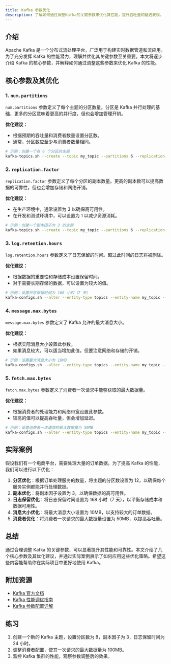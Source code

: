 ```yaml
---
title: Kafka 参数优化
description: 了解如何通过调整Kafka的关键参数来优化其性能，提升吞吐量和延迟表现。
---
```


## 介绍

Apache Kafka 是一个分布式流处理平台，广泛用于构建实时数据管道和流应用。为了充分发挥 Kafka 的性能潜力，理解并优化其关键参数至关重要。本文将逐步介绍 Kafka 的核心参数，并解释如何通过调整这些参数来优化 Kafka 的性能。

## 核心参数及其优化

### 1. `num.partitions`

`num.partitions` 参数定义了每个主题的分区数量。分区是 Kafka 并行处理的基础，更多的分区意味着更高的并行度，但也会增加管理开销。

**优化建议：**
- 根据预期的吞吐量和消费者数量设置分区数。
- 通常，分区数应至少与消费者数量相同。

```bash
# 示例：创建一个有 6 个分区的主题
kafka-topics.sh --create --topic my_topic --partitions 6 --replication-factor 1 --bootstrap-server localhost:9092
```

### 2. `replication.factor`

`replication.factor` 参数定义了每个分区的副本数量。更高的副本数可以提高数据的可靠性，但也会增加存储和网络开销。

**优化建议：**
- 在生产环境中，通常设置为 3 以确保高可用性。
- 在开发和测试环境中，可以设置为 1 以减少资源消耗。

```bash
# 示例：创建一个副本因子为 3 的主题
kafka-topics.sh --create --topic my_topic --partitions 6 --replication-factor 3 --bootstrap-server localhost:9092
```

### 3. `log.retention.hours`

`log.retention.hours` 参数定义了日志保留的时间。超过此时间的日志将被删除。

**优化建议：**
- 根据数据的重要性和存储成本设置保留时间。
- 对于需要长期存储的数据，可以设置为较大的值。

```bash
# 示例：设置日志保留时间为 168 小时（7 天）
kafka-configs.sh --alter --entity-type topics --entity-name my_topic --add-config log.retention.hours=168 --bootstrap-server localhost:9092
```

### 4. `message.max.bytes`

`message.max.bytes` 参数定义了 Kafka 允许的最大消息大小。

**优化建议：**
- 根据实际消息大小设置此参数。
- 如果消息较大，可以适当增加此值，但要注意网络和存储的开销。

```bash
# 示例：设置最大消息大小为 10MB
kafka-configs.sh --alter --entity-type topics --entity-name my_topic --add-config message.max.bytes=10485760 --bootstrap-server localhost:9092
```

### 5. `fetch.max.bytes`

`fetch.max.bytes` 参数定义了消费者一次请求中能够获取的最大数据量。

**优化建议：**
- 根据消费者的处理能力和网络带宽设置此参数。
- 较高的值可以提高吞吐量，但会增加延迟。

```bash
# 示例：设置消费者一次请求的最大数据量为 50MB
kafka-configs.sh --alter --entity-type topics --entity-name my_topic --add-config fetch.max.bytes=52428800 --bootstrap-server localhost:9092
```

## 实际案例

假设我们有一个电商平台，需要处理大量的订单数据。为了提高 Kafka 的性能，我们可以进行以下优化：

1. **分区优化**：根据订单处理服务的数量，将主题的分区数设置为 12，以确保每个服务实例都能并行处理数据。
2. **副本优化**：将副本因子设置为 3，以确保数据的高可用性。
3. **日志保留优化**：将日志保留时间设置为 168 小时（7 天），以平衡存储成本和数据可用性。
4. **消息大小优化**：将最大消息大小设置为 10MB，以支持较大的订单数据。
5. **消费者优化**：将消费者一次请求的最大数据量设置为 50MB，以提高吞吐量。

## 总结

通过合理调整 Kafka 的关键参数，可以显著提升其性能和可靠性。本文介绍了几个核心参数及其优化建议，并通过实际案例展示了如何应用这些优化策略。希望这些内容能帮助你在实际项目中更好地使用 Kafka。

## 附加资源

- [Kafka 官方文档](https://kafka.apache.org/documentation/)
- [Kafka 性能调优指南](https://www.confluent.io/blog/optimizing-apache-kafka-deployment/)
- [Kafka 参数配置详解](https://www.confluent.io/blog/kafka-configuration-parameters/)

## 练习

1. 创建一个新的 Kafka 主题，设置分区数为 8，副本因子为 3，日志保留时间为 24 小时。
2. 调整消费者配置，使其一次请求的最大数据量为 100MB。
3. 监控 Kafka 集群的性能，观察参数调整后的效果。
